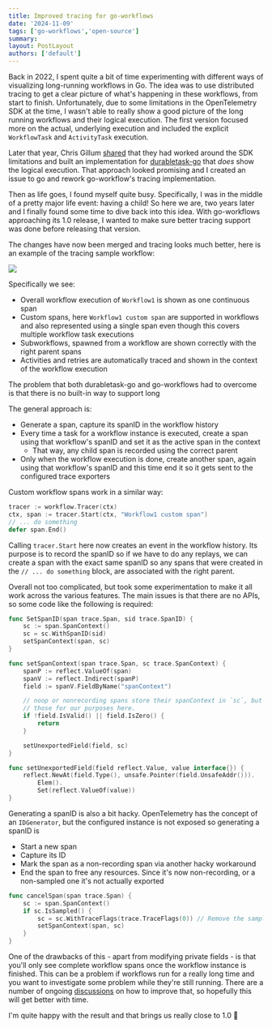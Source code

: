 ```yaml
---
title: Improved tracing for go-workflows
date: '2024-11-09'
tags: ['go-workflows','open-source']
summary:
layout: PostLayout
authors: ['default']
---
```


Back in 2022, I spent quite a bit of time experimenting with different ways of visualizing long-running workflows in Go. The idea was to use distributed tracing to get a clear picture of what's happening in these workflows, from start to finish. Unfortunately, due to some limitations in the OpenTelemetry SDK at the time, I wasn't able to really show a good picture of the long running workflows and their logical execution. The first version focused more on the actual, underlying execution and included the explicit `WorkflowTask` and `ActivityTask` execution.

Later that year, Chris Gillum [shared](https://x.com/cgillum/status/1598859933600317443) that they had worked around the SDK limitations and built an implementation for [durabletask-go](https://github.com/microsoft/durabletask-go#distributed-tracing-support) that _does_ show the logical execution. That approach looked promising and I created an issue to go and rework go-workflow's tracing implementation.

Then as life goes, I found myself quite busy. Specifically, I was in the middle of a pretty major life event: having a child! So here we are, two years later and I finally found some time to dive back into this idea. With go-workflows approaching its 1.0 release, I wanted to make sure better tracing support was done before releasing that version.

The changes have now been merged and tracing looks much better, here is an example of the tracing sample workflow:

![](/assets/posts/2024-11-03-improved-tracing/tracing.png)

Specifically we see:
- Overall workflow execution of `Workflow1` is shown as one continuous span
- Custom spans, here `Workflow1 custom span` are supported in workflows and also represented using a single span even though this covers multiple workflow task executions
- Subworkflows, spawned from a workflow are shown correctly with the right parent spans
- Activities and retries are automatically traced and shown in the context of the workflow execution

The problem that both durabletask-go and go-workflows had to overcome is that there is no built-in way to support long

The general approach is:

- Generate a span, capture its spanID in the workflow history
- Every time a task for a workflow instance is executed, create a span using that workflow's spanID and set it as the active span in the context
	- That way, any child span is recorded using the correct parent
- Only when the workflow execution is done, create another span, again using that workflow's spanID and this time end it so it gets sent to the configured trace exporters

Custom workflow spans work in a similar way:

```go
tracer := workflow.Tracer(ctx)
ctx, span := tracer.Start(ctx, "Workflow1 custom span")
// ... do something
defer span.End()
```

Calling `tracer.Start` here now creates an event in the workflow history. Its purpose is to record the spanID so if we have to do any replays, we can create a span with the exact same spanID so any spans that were created in the `// ... do something` block, are associated with the right parent.


Overall not too complicated, but took some experimentation to make it all work across the various features. The main issues is that there are no APIs, so some code like the following is required:

```go
func SetSpanID(span trace.Span, sid trace.SpanID) {
	sc := span.SpanContext()
	sc = sc.WithSpanID(sid)
	setSpanContext(span, sc)
}

func setSpanContext(span trace.Span, sc trace.SpanContext) {
	spanP := reflect.ValueOf(span)
	spanV := reflect.Indirect(spanP)
	field := spanV.FieldByName("spanContext")

	// noop or nonrecording spans store their spanContext in `sc`, but we ignore
	// those for our purposes here.
	if !field.IsValid() || field.IsZero() {
		return
	}

	setUnexportedField(field, sc)
}

func setUnexportedField(field reflect.Value, value interface{}) {
	reflect.NewAt(field.Type(), unsafe.Pointer(field.UnsafeAddr())).
		Elem().
		Set(reflect.ValueOf(value))
}
```

Generating a spanID is also a bit hacky. OpenTelemetry has the concept of an `IDGenerator`, but the configured instance is not exposed so generating a spanID is
- Start a new span
- Capture its ID
- Mark the span as a non-recording span via another hacky workaround
- End the span to free any resources. Since it's now non-recording, or a non-sampled one it's not actually exported

```go
func cancelSpan(span trace.Span) {
	sc := span.SpanContext()
	if sc.IsSampled() {
		sc = sc.WithTraceFlags(trace.TraceFlags(0)) // Remove the sampled flag
		setSpanContext(span, sc)
	}
}
```


One of the drawbacks of this - apart from modifying private fields - is that you'll only see complete workflow spans once the workflow instance is finished. This can be a problem if workflows run for a really long time and you want to investigate some problem while they're still running. There are a number of ongoing [discussions](https://github.com/open-telemetry/opentelemetry-specification/issues/373) on how to improve that, so hopefully this will get better with time.

I'm quite happy with the result and that brings us really close to 1.0 🎉